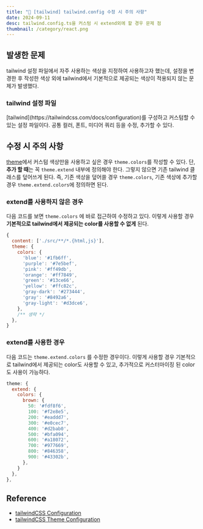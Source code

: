 ```yaml
---
title: "🚨 [tailwind] tailwind.config 수정 시 주의 사항"
date: 2024-09-11
desc: tailwind.config.ts을 커스텀 시 extend외에 할 경우 문제 점
thumbnail: /category/react.png
---
```


## 발생한 문제
<Callout type="danger">
tailwind 설정 파일에서 자주 사용하는 색상을 지정하여 사용하고자 했는데, 설정을 변경한 후 작성한 색상 외에 tailwind에서 기본적으로 제공되는 색상이 적용되지 않는 문제가 발생했다.
</Callout>

### tailwind 설정 파일
<Callout type="info">
[tailwind](https://tailwindcss.com/docs/configuration)를 구성하고 커스텀할 수 있는 설정 파일이다. 공통 컬러, 폰트, 미디어 쿼리 등을 수정, 추가할 수 있다.
</Callout>


## 수정 시 주의 사항

[theme](https://tailwindcss.com/docs/theme)에서 커스텀 색상만을 사용하고 싶은 경우 `theme.colors`를 작성할 수 있다. 단, **추가 할 때**는 꼭 `theme.extend` 내부에 정의해야 한다. 그렇지 않으면 기존 tailwind 클래스를 덮어쓰게 된다.  즉, 기존 색상을 덮어쓸 경우 `theme.colors`, 기존 색상에 추가할 경우 `theme.extend.colors`에 정의하면 된다.


### extend를 사용하지 않은 경우

다음 코드를 보면 `theme.colors` 에 바로 접근하여 수정하고 있다. 이렇게 사용할 경우 **기본적으로 tailwind에서 제공되는 color를 사용할 수 없게** 된다. 


```js {3,4}
{
  content: ['./src/**/*.{html,js}'],
  theme: {
    colors: {
      'blue': '#1fb6ff',
      'purple': '#7e5bef',
      'pink': '#ff49db',
      'orange': '#ff7849',
      'green': '#13ce66',
      'yellow': '#ffc82c',
      'gray-dark': '#273444',
      'gray': '#8492a6',
      'gray-light': '#d3dce6',
    },
    /** 생략 */
  },
}
```

### extend를 사용한 경우

다음 코드는 `theme.extend.colors` 를 수정한 경우이다. 이렇게 사용할 경우 기본적으로 tailwind에서 제공되는 color도 사용할 수 있고, 추가적으로 커스터마이징 된 color도 사용이 가능하다. 

```js {2}
theme: {
  extend: {
    colors: {
      brown: {
        50: '#fdf8f6',
        100: '#f2e8e5',
        200: '#eaddd7',
        300: '#e0cec7',
        400: '#d2bab0',
        500: '#bfa094',
        600: '#a18072',
        700: '#977669',
        800: '#846358',
        900: '#43302b',
      },
    }
  },
},
```

## Reference

- [tailwindCSS Configuration](https://tailwindcss.com/docs/configuration)
- [tailwindCSS Theme Configuration](https://tailwindcss.com/docs/theme)